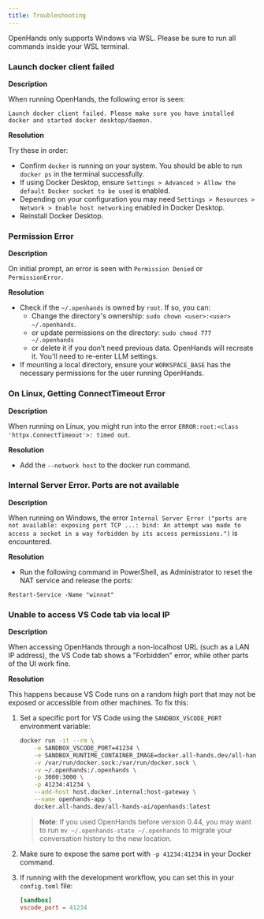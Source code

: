 ```yaml
---
title: Troubleshooting
---
```


<Tip>
OpenHands only supports Windows via WSL. Please be sure to run all commands inside your WSL terminal.
</Tip>

### Launch docker client failed

**Description**

When running OpenHands, the following error is seen:
```
Launch docker client failed. Please make sure you have installed docker and started docker desktop/daemon.
```

**Resolution**

Try these in order:
* Confirm `docker` is running on your system. You should be able to run `docker ps` in the terminal successfully.
* If using Docker Desktop, ensure `Settings > Advanced > Allow the default Docker socket to be used` is enabled.
* Depending on your configuration you may need `Settings > Resources > Network > Enable host networking` enabled in Docker Desktop.
* Reinstall Docker Desktop.

### Permission Error

**Description**

On initial prompt, an error is seen with `Permission Denied` or `PermissionError`.

**Resolution**

* Check if the `~/.openhands` is owned by `root`. If so, you can:
  * Change the directory's ownership: `sudo chown <user>:<user> ~/.openhands`.
  * or update permissions on the directory: `sudo chmod 777 ~/.openhands`
  * or delete it if you don’t need previous data. OpenHands will recreate it. You'll need to re-enter LLM settings.
* If mounting a local directory, ensure your `WORKSPACE_BASE` has the necessary permissions for the user running
  OpenHands.

### On Linux, Getting ConnectTimeout Error

**Description**

When running on Linux, you might run into the error `ERROR:root:<class 'httpx.ConnectTimeout'>: timed out`.

**Resolution**

* Add the `--network host` to the docker run command.

### Internal Server Error. Ports are not available

**Description**

When running on Windows, the error `Internal Server Error ("ports are not available: exposing port TCP
...: bind: An attempt was made to access a socket in a
way forbidden by its access permissions.")` is encountered.

**Resolution**

* Run the following command in PowerShell, as Administrator to reset the NAT service and release the ports:
```
Restart-Service -Name "winnat"
```

### Unable to access VS Code tab via local IP

**Description**

When accessing OpenHands through a non-localhost URL (such as a LAN IP address), the VS Code tab shows a "Forbidden"
error, while other parts of the UI work fine.

**Resolution**

This happens because VS Code runs on a random high port that may not be exposed or accessible from other machines.
To fix this:

1. Set a specific port for VS Code using the `SANDBOX_VSCODE_PORT` environment variable:
   ```bash
   docker run -it --rm \
       -e SANDBOX_VSCODE_PORT=41234 \
       -e SANDBOX_RUNTIME_CONTAINER_IMAGE=docker.all-hands.dev/all-hands-ai/runtime:latest \
       -v /var/run/docker.sock:/var/run/docker.sock \
       -v ~/.openhands:/.openhands \
       -p 3000:3000 \
       -p 41234:41234 \
       --add-host host.docker.internal:host-gateway \
       --name openhands-app \
       docker.all-hands.dev/all-hands-ai/openhands:latest
   ```

   > **Note**: If you used OpenHands before version 0.44, you may want to run `mv ~/.openhands-state ~/.openhands` to migrate your conversation history to the new location.

2. Make sure to expose the same port with `-p 41234:41234` in your Docker command.
3. If running with the development workflow, you can set this in your `config.toml` file:
   ```toml
   [sandbox]
   vscode_port = 41234
   ```
